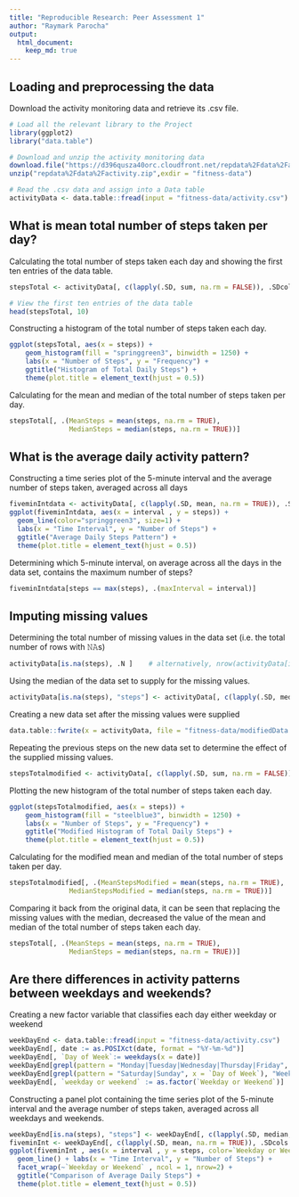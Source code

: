 ```yaml
---
title: "Reproducible Research: Peer Assessment 1"
author: "Raymark Parocha"
output: 
  html_document:
    keep_md: true
---
```


## Loading and preprocessing the data

Download the activity monitoring data and retrieve its .csv file.

```r
# Load all the relevant library to the Project 
library(ggplot2)
library("data.table")

# Download and unzip the activity monitoring data
download.file("https://d396qusza40orc.cloudfront.net/repdata%2Fdata%2Factivity.zip", destfile = paste0(getwd(), '/repdata%2Fdata%2Factivity.zip'), mode="wb")
unzip("repdata%2Fdata%2Factivity.zip",exdir = "fitness-data")

# Read the .csv data and assign into a Data table
activityData <- data.table::fread(input = "fitness-data/activity.csv")
```

## What is mean total number of steps taken per day?

Calculating the total number of steps taken each day and showing the first ten entries of the data table.

```r
stepsTotal <- activityData[, c(lapply(.SD, sum, na.rm = FALSE)), .SDcols = c("steps"), by = .(date)] 

# View the first ten entries of the data table
head(stepsTotal, 10)
```

Constructing a histogram of the total number of steps taken each day. 

```r
ggplot(stepsTotal, aes(x = steps)) +
    geom_histogram(fill = "springgreen3", binwidth = 1250) +
    labs(x = "Number of Steps", y = "Frequency") +
    ggtitle("Histogram of Total Daily Steps") +
    theme(plot.title = element_text(hjust = 0.5))
```

Calculating for the mean and median of the total number of steps taken per day.
```r
stepsTotal[, .(MeanSteps = mean(steps, na.rm = TRUE), 
               MedianSteps = median(steps, na.rm = TRUE))]
```

## What is the average daily activity pattern?

Constructing a time series plot of the 5-minute interval and the average number of steps taken, averaged across all days

```r
fiveminIntdata <- activityData[, c(lapply(.SD, mean, na.rm = TRUE)), .SDcols = c("steps"), by = .(interval)] 
ggplot(fiveminIntdata, aes(x = interval , y = steps)) + 
  geom_line(color="springgreen3", size=1) + 
  labs(x = "Time Interval", y = "Number of Steps") +
  ggtitle("Average Daily Steps Pattern") +
  theme(plot.title = element_text(hjust = 0.5))
```

Determining which 5-minute interval, on average across all the days in the data set, contains the maximum number of steps?

```r
fiveminIntdata[steps == max(steps), .(maxInterval = interval)]
```

## Imputing missing values

Determining the total number of missing values in the data set (i.e. the total number of rows with 𝙽𝙰s)

```r
activityData[is.na(steps), .N ]    # alternatively, nrow(activityData[is.na(steps),])

```

Using the median of the data set to supply for the missing values. 

```r
activityData[is.na(steps), "steps"] <- activityData[, c(lapply(.SD, median, na.rm = TRUE)), .SDcols = c("steps")]
```

Creating a new data set after the missing values were supplied

```r
data.table::fwrite(x = activityData, file = "fitness-data/modifiedData.csv", quote = FALSE)
```

Repeating the previous steps on the new data set to determine the effect of the supplied missing values.

```r
stepsTotalmodified <- activityData[, c(lapply(.SD, sum, na.rm = FALSE)), .SDcols = c("steps"), by = .(date)] 

```

Plotting the new histogram of the total number of steps taken each day. 

```r
ggplot(stepsTotalmodified, aes(x = steps)) +
    geom_histogram(fill = "steelblue3", binwidth = 1250) +
    labs(x = "Number of Steps", y = "Frequency") +
    ggtitle("Modified Histogram of Total Daily Steps") +
    theme(plot.title = element_text(hjust = 0.5))
```

Calculating for the modified mean and median of the total number of steps taken per day.
```r
stepsTotalmodified[, .(MeanStepsModified = mean(steps, na.rm = TRUE), 
               MedianStepsModified = median(steps, na.rm = TRUE))]
```
Comparing it back from the original data, it can be seen that replacing the missing values with the median, decreased the value of the mean and median of the total number of steps taken each day.
```r
stepsTotal[, .(MeanSteps = mean(steps, na.rm = TRUE), 
               MedianSteps = median(steps, na.rm = TRUE))]
```

## Are there differences in activity patterns between weekdays and weekends?

Creating a new factor variable that classifies each day either weekday or weekend 
```r
weekDayEnd <- data.table::fread(input = "fitness-data/activity.csv")
weekDayEnd[, date := as.POSIXct(date, format = "%Y-%m-%d")]
weekDayEnd[, `Day of Week`:= weekdays(x = date)]
weekDayEnd[grepl(pattern = "Monday|Tuesday|Wednesday|Thursday|Friday", x = `Day of Week`), "Weekday or Weekend"] <- "Week Day"
weekDayEnd[grepl(pattern = "Saturday|Sunday", x = `Day of Week`), "Weekday or Weekend"] <- "Week End"
weekDayEnd[, `weekday or weekend` := as.factor(`Weekday or Weekend`)]
```

Constructing a panel plot containing the time series plot of the 5-minute interval and the average number of steps taken, averaged across all weekdays and weekends.

```r
weekDayEnd[is.na(steps), "steps"] <- weekDayEnd[, c(lapply(.SD, median, na.rm = TRUE)), .SDcols = c("steps")]
fiveminInt <- weekDayEnd[, c(lapply(.SD, mean, na.rm = TRUE)), .SDcols = c("steps"), by = .(interval, `Weekday or Weekend`)] 
ggplot(fiveminInt , aes(x = interval , y = steps, color=`Weekday or Weekend`)) + 
  geom_line() + labs(x = "Time Interval", y = "Number of Steps") + 
  facet_wrap(~`Weekday or Weekend` , ncol = 1, nrow=2) +
  ggtitle("Comparison of Average Daily Steps") +
  theme(plot.title = element_text(hjust = 0.5))
```